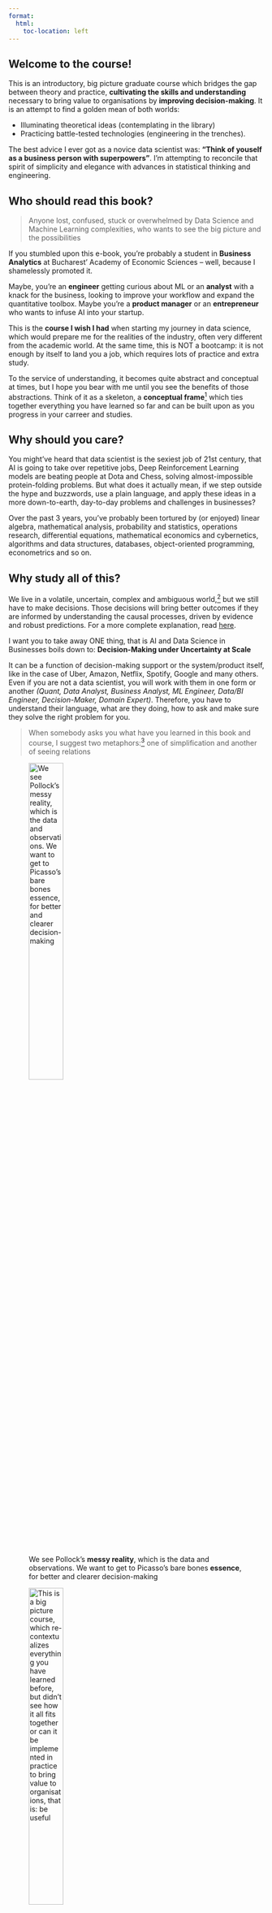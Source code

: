 ```yaml
---
format:
  html:
    toc-location: left
---
```


## Welcome to the course! {.unnumbered}

This is an introductory, big picture graduate course which bridges the gap between theory and practice, **cultivating the skills and understanding** necessary to bring value to organisations by **improving decision-making**. It is an attempt to find a golden mean of both worlds:

-   Illuminating theoretical ideas (contemplating in the library)
-   Practicing battle-tested technologies (engineering in the trenches).

::: {.column-margin}
The best advice I ever got as a novice data scientist was: **"Think of youself as a business person with superpowers"**. I'm attempting to reconcile that spirit of simplicity and elegance with advances in statistical thinking and engineering. 
:::


::: {.callout-tip}
## Who should read this book?

> Anyone lost, confused, stuck or overwhelmed by Data Science and Machine Learning complexities, who wants to see the big picture and the possibilities

If you stumbled upon this e-book, you're probably a student in **Business Analytics** at Bucharest' Academy of Economic Sciences -- well, because I shamelessly promoted it.

Maybe, you're an **engineer** getting curious about ML or an **analyst** with a knack for the business, looking to improve your workflow and expand the quantitative toolbox. Maybe you're a **product manager** or an **entrepreneur** who wants to infuse AI into your startup.
:::

This is the **course I wish I had** when starting my journey in data science, which would prepare me for the realities of the industry, often very different from the academic world. At the same time, this is NOT a bootcamp: it is not enough by itself to land you a job, which requires lots of practice and extra study.

To the service of understanding, it becomes quite abstract and conceptual at times, but I hope you bear with me until you see the benefits of those abstractions. Think of it as a skeleton, a **conceptual frame**[^index-1] which ties together everything you have learned so far and can be built upon as you progress in your carreer and studies.

[^index-1]: This course stands on the "shoulders of giants", and I can only aspire to get to the level of clarity and rigor provided by [Hastie/Tibshirani](https://www.statlearning.com/) or [Andrew Ng](https://www.andrewng.org/courses/). However, there is too much content out there, and the roadmap provided here should help you navigate it and find the shortest path towards better decisions in your firm.

## Why should you care?

You might've heard that data scientist is the sexiest job of 21st century, that AI is going to take over repetitive jobs, Deep Reinforcement Learning models are beating people at Dota and Chess, solving almost-impossible protein-folding problems. But what does it actually mean, if we step outside the hype and buzzwords, use a plain language, and apply these ideas in a more down-to-earth, day-to-day problems and challenges in businesses?

Over the past 3 years, you've probably been tortured by (or enjoyed) linear algebra, mathematical analysis, probability and statistics, operations research, differential equations, mathematical economics and cybernetics, algorithms and data structures, databases, object-oriented programming, econometrics and so on.

::: {.callout-tip}
## Why study all of this?

We live in a volatile, uncertain, complex and ambiguous world,[^index-2] but we still have to make decisions. Those decisions will bring better outcomes if they are informed by understanding the causal processes, driven by evidence and robust predictions. For a more complete explanation, read [here](01_fundamentals/background.qmd#why-did-you-study-all-of-that).

I want you to take away ONE thing, that is AI and Data Science in Businesses boils down to: **Decision-Making under Uncertainty at Scale**
:::

[^index-2]: [VUCA: a mental model to better understand the world](https://www.vuca-world.org/where-does-the-term-vuca-come-from/)

It can be a function of decision-making support or the system/product itself, like in the case of Uber, Amazon, Netflix, Spotify, Google and many others. Even if you are not a data scientist, you will work with them in one form or another *(Quant, Data Analyst, Business Analyst, ML Engineer, Data/BI Engineer, Decision-Maker, Domain Expert)*. Therefore, you have to understand their language, what are they doing, how to ask and make sure they solve the right problem for you.

> When somebody asks you what have you learned in this book and course, I suggest two metaphors:[^index-3] one of simplification and another of seeing relations

[^index-3]: Due to my recent philosophical readings, some of the language here has a very specific meaning, which is totally outside the scope. For the curious, I will write a few blog posts outlining some philosophical arguments which struck a chord in me and which I found tremenously useful in day-to-day life.

::: {layout="[29, -10, 40]"}
![We see Pollock's **messy reality**, which is the data and observations. We want to get to Picasso's bare bones **essence**, for better and clearer decision-making](01_fundamentals/img/logo.jpeg "Reality"){.preview-image width="40%"}

![This is a **big picture** course, which re-contextualizes everything you have learned before, but didn't see how it all fits together or can it be implemented in practice to bring value to organisations, that is: be useful](01_fundamentals/img/elephant-blind.jpeg){width="40%"}
:::

## Cybernetics Done Right

::: callout-warning
The idea behind **Cybernetics** curriculum is great: an **interdisciplinary** approach to solving complex economic problems, that is what we know today as **weak/specialised AI**[^index-4].

Unfortunately, the execution is extremely difficult to pull off without a consistent vision, expertise and an account of recent developments. It is even more difficult to put those 80's models in practice, especially in a data-driven age.
:::

[^index-4]: Or data science, if you wish -- at the intersection of computer science, domain expertise (economics), statistics and mathematics. We will dive in more detail and nuance in our first lectures.

Let's go back to the burning question: what I wish I had in a course? It is hard to teach these topics in a way which is both theoretically sound and can be immediately applied.

After recognizing that there is no silver bullet, my conclusion is that following the principles outlined below consistently, dramatically increases the chances of preparing a new generation ready to tackle the messy, ill-defined problems we encounter.

-   Provide motivation for **why** something is important (a field, theory, model, method, technology)
-   Discuss **practical applications** and challenges the firms face, from an insider's perspective. Those are our case-studies.
    - First, we try to deeply understand the problem and frame it in "our" language, that is, clarify and reduce ambiguity
    - Then, we strip the problem to the simplest model, to illuminate some key aspect, like pricing and demand planning decisions. Then, and only then we bring back all the realism and complexities.
    - Applications are based on realistic or real data, which can be messy, hard to access, biased and incomplete
    - Coding up the solutions and software implementations, with the real-world challenges of deploying models and improving decision making
-   Develop a **conceptual undestanding**, an intuition about the problem and the "tool" we think is appropriate in tackling it:
    -   Present the tool theoretically rigorous and sound, but **only where it matters**. More geometry and graphs over equations, more simulations and stories over proofs.
    -   Leverage previous mathematical, statistical, and domain knowledge
    -   For the mathematically inclined, add some elements of abstract math to understand the underlying foundations of these methods and models
-   Use **simulations** as a safe playground [^index-5] that we control, to get a feel for the behavior of models and algorithms.
    -   Implement those in code using best practices, as an engineering exercise
    -   With lots of visualization, especially interactive ones


[^index-5]: I often find myself truly understanding something, only after I code it up and understand the "mechanics" (of a model) well, then try to think of how I would apply it in practice, in different contexts. This hints to the idea that we need some complementary background and tools, some of them right from the beginning of higher education.

Speaking about the **prerequisites**, there are some tools we have to dust off the shelves and cultivate an appreciation of their importance: linear algebra, calculus, probability theory and mathematical statistics. Not least, a confident handle of a programming language like Python or R is essential, such that we can focus on what truly matters.

::: {.column-margin}
Those prerequisites are placed in context of the business practice, with swift reviews and references to resources which should fill in all the gaps.
:::

At the same time, we have to gradually get **rid of the bad habits** that were accumulated: analyses which can't be reproduced, mechanically following a statistical procedure (because the flowchart of statistical tests said so, for example), jumping to a conclusion (as if there is only one, correct, textbook answer), rushing the learning process, handwaving to cover for a poorly articulated argument. On the other side of the spectrum, perfectionism doesn't help either, as this field is inherently iterative and experimental.

[But we need to develop a set of processes to iterate and improve effectively]{.aside}

## Your Unorthodox Guide

Think of me as an industry expert,[^index-6] not an academic pushing you to do homework. Think of the course as a summer school or workshop, rather than required credits and another exam to pass.

[^index-6]: ![See one of my conference talks at BigDataWeek, intended for a mixed tech/business audience: [Pragmatic AI in Google Cloud Platform](https://www.youtube.com/watch?v=02NPR_nDaxQ)](01_fundamentals/img/me.jpeg "Reality"){width="90%"}

I'm a generalist -- navigating uncertainty and complexity to improve decision-making at scale with data and domain-driven software. Here are a few relevant facts about me:

-   Graduate of Cybernetics (2017) and Quantitative Economics (2019)
    -   Did some research in Complex Systems, Agent-Based Modeling, Systems' Dynamics, and Heterodox Economics, which was lots of fun
    -   My serious work was at the intersection of Bayesian Statistics and Machine Learning (thesis, dissertation)
-   Head of Data Science at AdoreMe Tech, with the firm since 2016
    -   Lingerie e-commerce in the U.S., with a PAYG, subscription and try-at-home business models
    -   \$250m revenue in 2022, acquired by Victoria's Secret
    -   70 tech people in Bucharest, over 300 employees
    -   My work involves AI Strategy, Product Management, ML Systems Design
-   Some typical applications of AI in an e-commerce I contributed to:[^experience]
    -   Demand Planning and Inventory Optimization systems to prevent lost sales and excess inventory
    -   Recommender Systems to help users find relevant, personalized items and bundles
    -   Marketing optimizations in Acquisition/Advertisement, Engagement, CRM, Merchandising, Pricing and Promotion
-   Hobbies: 
    -   Reading about "Philosophy as a Way of Life" & Cognitive Science
    -   Painting, Hiking, Jazz/Classical/Metal 
    -   Played chess professionally, but that much stress isn't worth it

[^experience]: I find the idea of "Skin in the Game" very appealing. Therefore, a lot of attention will be given to the **pitfalls**, what can go wrong and what I learned from past mistakes, so that you don't have to repeat them.

[Unfortunately, I have none of the answers of how does Intelligence, Rationality, Wisdom contribute to meaning in life -- at best, some plausible hypotheses]{.aside}

Unsurprisingly, there will be lots of painting metaphors when it comes to simplicity, and cognitive science references when talking about ways in which we're biased and foolish. Chess, of course, inspires analogies of competition, strategy, and tactics to its service. 

## Course Roadmap

We start the course with a first module, in which we explore the context of data science in businesses, figure out what does AI mean, and where is it useful. Then, we review important statisical concepts and tools, exapting/repurposing them for our objectives, while remembering the hell we needed those in the first place.

Next, we move on to A/B testing and towards a mindset of causal inference. Once you get a taste of decisions with high stakes, we switch to a predictive, Machine Learning perspective and walk through our workhorse models, which should serve us decades ahead in a wide range of applications: both predictive and exploratory.

Did you get comfortable with ML? Good, because it's time to acknowledge the limitations and get more powerful tools from causal inference, when A/B tests and randomised experiments are unfeasible or unethical, but we can leverage naturally-occuring experiments. This is truly challenging: it is an art and science, in contrast with the auto-magic pattern recognition of ML. It requires deep thinking and understanding.

The icing on the cake is miscellaneous topics dear to me and usually not covered in such a course: Demand Forecasting, Recommender Systems, and Natural Language Processing. All extremely useful in business contexts, but significant tweaks are needed to the models discussed before.

::: {.column-page-inset-right}
```mermaid
%%| label: fig-mermaid
%%| fig-width: 9
%%| fig-cap: |
%%|   Don't let the sheer diversity and breadth of topics intimidate you, 
%%|   as we'll go step by step through each aspect, explaining the why and how.
%%|   In one way or another, there is little you haven't seen here, however the way
%%|   we tie it all together IS challenging.

flowchart TD
  DSc(Decision-Making Under Uncertainty at Scale) -- understanding  --> Stat(Stat Fundamentals) 
  DSc -- business context  --> VUCA[V.U.C.A.] --> App(Applications) --> R[Role in firms] --> PML(ML Process) --> PS(Stat process)
  Stat --> Prob(Probability) --> Es(Estimators) --> Boot(Bootstrap) --> AB(A/B Testing) -- optional --> ExpD[/Causality/]

  DSc -- skills/labs  --> Eng(Engineering) --> Data(Data Wrangling) --> Repr[Reproducibility] --> Pipe(Pipelines) -- advanced --> FS[/Full Stack Apps/]
  ML --> Class(Bayes Classifiers) --> GLM(GLMs) --> T(Tree-based Ensembles) -- advanced --> Caus(Hierarchical Models) --> Misc[/Time Series and Misc/]

  DSc -- workhorse models  --> ML(Statistical Learning) --> Unsup(Dimensionality Reduction) --> Clust(Clustering) -- optional --> RS[/RecSys/] --> Text[/NLP Embeddings/]
```

:::

If you ask what is that engineering branch, you're totally right! During the labs we'll build from the ground up a tech stack for reproducible data analysis, model and data pipelines, culminating in a full-stack data app (with user interface, backend, database), which solves a real-world problem.

That is your final project for the course and something you can brag about in your portfolio and github profile. It sounds complicated, but we have the tools to make it easy for us. Don't worry about getting everything right, but focus on a problem and single area from the course you're passionate about: be it data visualization, ML, statistics or sheer engineering curiosity.

## Schedule and Admin

The in-person and online courses are usually slow-paced, filled with conversations -- so take the following schedule as a tentative one. There is a tremenous ground to cover, especially when the prerequisites are shaky for the methods used here. The sections of the book are not a 1:1 correspondence with the course: what reads well might not lead to a good lecture. 

In the Winter 2022 module, we focus on statistics, reproducible research, experiment design, and A/B testing with a mindset of causal inference. The Fall 2023 module will cover supervised and unsupervised Machine Learning approaches, plus a few special topics like NLP, Recommender Systems, and Time Series. 

::: {.column-page-inset-right}

| Course/Lab  | Title                      | Keywords  | Case Studies |
|---------------|-----------------------|-------------------|---------------|
| C1 (09 Dec) | Data Science in Context. Motivation + Roadmap | AI, ML, Uncertainty, Decisions  | discussion of applications|
| C2 (09 Dec) | Why did you study all of that? Course philosophy| Calculus, Linear Algebra, Probability, Stats, Econ | survey of interest and skills  |
| S1 (10 Dec) | Business Analyst's Workflow. Newsvendor Problem | action, outcome, strategy, expertise, data, models, simulation, DAGs | TIME INC. printing/quantity decisions |
| S2 (10 Dec) | Strategy & Desired Trajectory | SWOT, Systems Dynamics, KPIs, Stock vs Flow | LRB Journal Subscriptions |
| C3 (15 Dec) | Newsvendor Problem. Probability distributions. Stochastic Processes  | model specification, inference, simulation, optimization, constraints | groceries and perisable goods |
| C4 (15 Dec) | Probability Triple. Random Variables. Mathematical Statistics | population, sample, r.v., estimators, mixtures, markov chain | Retail Fashion - appropriate choice of distributions  |
| C5 (16 Dec) | Pricing Decisions. Bayesian Inference. Link functions | demand elasticity, fixed capacity, Bayes, revenue management, DAGs  | VIP Lounge at Festivals |
| C6 (16 Dec) | Bayesian Workflow. Regression, what is GLM | prior, likelihood, stochastic optimization  | Flight price optimization (static) |
| S3 (17 Dec) | The most dangerous equation | estimators properties, CLT, sample size | U.S. small schools and top SAT Scores |
| S4 (17 Dec) | Reproducible Research | automation, code, data, environment, documents, publishing | Replication crisis, Excel and the Dead Salmon |
| S5 (17 Dec) | Set Up the Environment. Overview of Data. Version the Code  | Command Line, R, RStudio, Renv, Python, JupyterLab, Quarto, github, RStudio, kaggle | Tooling choice and DevExperience impact on productivity |
| S6 (17 Dec) | Tidyverse warm-up | dplyr, ggplot2, quarto, renv projects, rendering | Tiny Sleep dataset tidy data wrangling  |
| Winter Break | \*** | \*** | \***  |
| C7 (12 Jan) | 12 Steps of ML. What is ML?  | PAC Learning, generalization, CRISP-DM | Project requirements simplification |
| C8 (12 Jan) | 12 Steps of Statistics. A/B Testing Scheme | Default Action, Stat. Hypotheses, confidence intervals, relevance | problem of p-value |
| C9 (13 Jan) | A/B Testing pitfalls | A/A Tests, Selection bias, Confounders, Novelty | The need for rigorous experiments |
| C10 (13 Jan) | Error Types, Effect Size, p-values | tests for difference in proportions and means | Strategy for simulation |
| S7 (14 Jan) | Self-practice: tidyverse data wrangling | \*** | Movie Data |
| S8 (14 Jan) | Self-practice: ggplot data visualization | \*** | Covid infections, Geographical data |
| S9 (14 Jan) | Power, Sample Size calculations, Non-inferiority tests | relevance, minimal effect size | Neyman-Pearson, frequentism as action in the long-term |
| S10 (14 Jan) | Self-practice: Linear regression review | Hypothesis tests as linear models | Guidance with student projects |
| C11 (19 Jan) | Properties of Metrics for A/B Testing | Sensitivity, stability, directedness | Potential pitfalls |
| C12 (19 Jan) | Properties of Estimators | Bias-Variance, Fisher Information, Rao-Cramer | Relevance for ML, Deep Learning |
| C13 (20 Jan) | LLN, CLT, Asymptotics and Exact Criteria | $\chi^2_k, N, F_{m, n}, t_k$ | Delta method  |
| C14 (20 Jan) | Bootstrap and Nonparametrics | resampling, ECDF |  Kolmogorov-Smirnov |
| S11 (21 Jan) | CLT, Choosing a test, Trading off errors, Increasing Power. What next? | Cohen's d, PPV, GLM, nonparametrics, multilevel models | Justifying $\alpha, 1 - \beta, \Delta, n$ by simulation |
| S12 (21 Jan) | Likelihood, Regularization | Likelihood ratio, James-Stein, curse of dimensionality | Getting a taste of the Fisherian perspective |
| S13 (21 Jan) | Bayesian inference | Priors, Bayes Factors, Credible intervals | Generative models, Model critique |
| S14 (21 Jan) | Bootstrap, Multiple Testing | FDR, Bonferoni | Computer-age statistical inference |

:::

The final grade shouldn't be a reason why you're in this course, but if you need more structure, here's the evaluation criteria below. Attendence is not mandatory, but highly beneficial for the professional development.

-   Lab 50%: for the full stack data app
    -   Risky/interesting/creative projects will be rewarded
    -   Focus on quality over quantity, one thing done well rather than trying to apply half of the models discussed in the course.
    -   Pitch of at most 1 (one) page: what it does and why did you build it
-   Final Exam 50%: Focused on conceptual understanding:
    -   There will be no problems to solve by hand.
    -   Try to be succint and clear
    -   Think for yourself, zero-tolerance policy for cheating

